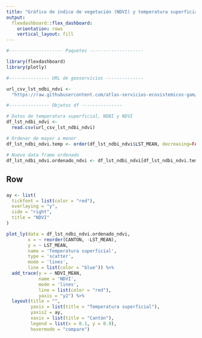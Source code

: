 ```yaml
---
title: "Gráfico de índice de vegetación (NDVI) y temperatura superficial en la Gran Área Metropolitana"
output: 
  flexdashboard::flex_dashboard:
    orientation: rows
    vertical_layout: fill
---
```


```r
#-------------------- Paquetes --------------------

library(flexdashboard)
library(plotly)

#--------------- URL de geoservicios --------------

url_csv_lst_ndbi_ndvi <-
  "https://raw.githubusercontent.com/atlas-servicios-ecosistemicos-gam/datos-calentamiento-urbano/main/gam/stats-lst-ndbi-ndvi.csv"

#--------------- Objetos df ---------------

# Datos de temperatura superficial, NDBI y NDVI
df_lst_ndbi_ndvi <- 
  read.csv(url_csv_lst_ndbi_ndvi)

# Ordenar de mayor a menor
df_lst_ndbi_ndvi.temp <- order(df_lst_ndbi_ndvi$LST_MEAN, decreasing=FALSE)

# Nuevo data frame ordenado
df_lst_ndbi_ndvi.ordenado_ndvi <- df_lst_ndbi_ndvi[df_lst_ndbi_ndvi.temp,]

```

Row
-----------------------------------------------------------------------

### 

```r

ay <- list(
  tickfont = list(color = "red"),
  overlaying = "y",
  side = "right",
  title = "NDVI"
)

plot_ly(data = df_lst_ndbi_ndvi.ordenado_ndvi,
        x = ~ reorder(CANTON, -LST_MEAN),
        y = ~ LST_MEAN,
        name = 'Temperatura superficial',
        type = 'scatter',
        mode = 'lines',
        line = list(color = "blue")) %>%
  add_trace(y = ~ NDVI_MEAN,
            name = 'NDVI',
            mode = 'lines',
            line = list(color = "red"),
            yaxis = "y2") %>%  
  layout(title = "",
         yaxis = list(title = "Temperatura superficial"),
         yaxis2 = ay,
         xaxis = list(title = "Cantón"),
         legend = list(x = 0.1, y = 0.9),
         hovermode = "compare")

```